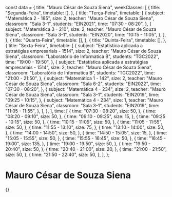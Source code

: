 const data = {
  title: "Mauro César de Souza Siena",
  weekClasses: [
    {
      title: "Segunda-Feira",
      timetable: [],
    },
    {
      title: "Terça-Feira",
      timetable: [
        {
          subject: "Matemática 2 - 185",
          size: 2,
          teacher: "Mauro César de Souza Siena",
          classroom: "Sala 3-1",
          students: "EIN2021",
          time: "07:30 - 08:20",
        },
        {
          subject: "Matemática 3 - 210",
          size: 2,
          teacher: "Mauro César de Souza Siena",
          classroom: "Sala 3-1",
          students: "EIN2020",
          time: "10:15 - 11:05",
        },
      ],
    },
    {
      title: "Quarta-Feira",
      timetable: [],
    },
    {
      title: "Quinta-Feira",
      timetable: [],
    },
    {
      title: "Sexta-Feira",
      timetable: [
        {
          subject: "Estatística aplicada a estratégias empresariais - 1514",
          size: 2,
          teacher: "Mauro César de Souza Siena",
          classroom: "Laboratório de Informatica B",
          students: "TGC2022",
          time: "19:00 - 19:50",
        },
        {
          subject: "Estatística aplicada a estratégias empresariais - 1514",
          size: 2,
          teacher: "Mauro César de Souza Siena",
          classroom: "Laboratório de Informatica B",
          students: "TGC2022",
          time: "21:00 - 21:50",
        },
        {
          subject: "Matemática 1 - 142",
          size: 2,
          teacher: "Mauro César de Souza Siena",
          classroom: "Sala 6-2",
          students: "EIN2022",
          time: "07:30 - 08:20",
        },
        {
          subject: "Matemática 4 - 234",
          size: 2,
          teacher: "Mauro César de Souza Siena",
          classroom: "Sala 3-1",
          students: "EIN2019",
          time: "09:25 - 10:15",
        },
        {
          subject: "Matemática 4 - 234",
          size: 1,
          teacher: "Mauro César de Souza Siena",
          classroom: "Sala 3-1",
          students: "EIN2019",
          time: "11:05 - 11:55",
        },
      ],
    },
  ],
  time: [
    {
      time: "07:30 - 08:20",
      size: 50,
    },
    {
      time: "08:20 - 09:10",
      size: 50,
    },
    {
      time: "09:10 - 09:25",
      size: 15,
    },
    {
      time: "09:25 - 10:15",
      size: 50,
    },
    {
      time: "10:15 - 11:05",
      size: 50,
    },
    {
      time: "11:05 - 11:55",
      size: 50,
    },
    {
      time: "11:55 - 13:10",
      size: 75,
    },
    {
      time: "13:10 - 14:00",
      size: 50,
    },
    {
      time: "14:00 - 14:50",
      size: 50,
    },
    {
      time: "14:50 - 15:05",
      size: 15,
    },
    {
      time: "15:05 - 15:55",
      size: 50,
    },
    {
      time: "15:55 - 16:45",
      size: 50,
    },
    {
      time: "16:45 - 19:00",
      size: 135,
    },
    {
      time: "19:00 - 19:50",
      size: 50,
    },
    {
      time: "19:50 - 20:40",
      size: 50,
    },
    {
      time: "20:40 - 21:00",
      size: 20,
    },
    {
      time: "21:00 - 21:50",
      size: 50,
    },
    {
      time: "21:50 - 22:40",
      size: 50,
    },
  ],
};

# Mauro César de Souza Siena

<div>
  {<Grid title={data.title} weekClasses={data.weekClasses} time={data.time} />}
</div>
